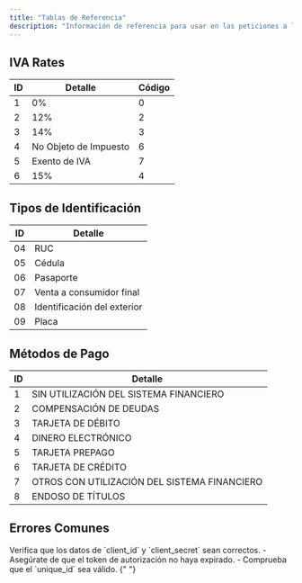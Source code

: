 ```yaml
---
title: "Tablas de Referencia"
description: "Información de referencia para usar en las peticiones a la API"
---
```


## IVA Rates

| ID  | Detalle               | Código |
| --- | --------------------- | ------ |
| 1   | 0%                    | 0      |
| 2   | 12%                   | 2      |
| 3   | 14%                   | 3      |
| 4   | No Objeto de Impuesto | 6      |
| 5   | Exento de IVA         | 7      |
| 6   | 15%                   | 4      |

## Tipos de Identificación

| ID  | Detalle                     |
| --- | --------------------------- |
| 04  | RUC                         |
| 05  | Cédula                      |
| 06  | Pasaporte                   |
| 07  | Venta a consumidor final    |
| 08  | Identificación del exterior |
| 09  | Placa                       |

## Métodos de Pago

| ID  | Detalle                                      |
| --- | -------------------------------------------- |
| 1   | SIN UTILIZACIÓN DEL SISTEMA FINANCIERO       |
| 2   | COMPENSACIÓN DE DEUDAS                       |
| 3   | TARJETA DE DÉBITO                            |
| 4   | DINERO ELECTRÓNICO                           |
| 5   | TARJETA PREPAGO                              |
| 6   | TARJETA DE CRÉDITO                           |
| 7   | OTROS CON UTILIZACIÓN DEL SISTEMA FINANCIERO |
| 8   | ENDOSO DE TÍTULOS                            |

## Errores Comunes

<AccordionGroup>
  <Accordion title="Código 404 al solicitar token">
    Verifica que los datos de `client_id` y `client_secret` sean correctos.
  </Accordion>

  <Accordion title="Código 404 al enviar factura">
    - Asegúrate de que el token de autorización no haya expirado. - Comprueba
    que el `unique_id` sea válido.
  </Accordion>
</AccordionGroup>{" "}
